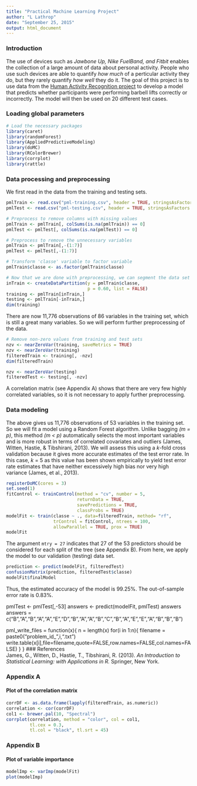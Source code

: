 ```yaml
---
title: "Practical Machine Learning Project"
author: "L Lathrop"
date: "September 25, 2015"
output: html_document
---
```



### Introduction    
The use of devices such as *Jawbone Up, Nike FuelBand, and Fitbit* enables the collection of a large amount of data about personal activity. People who use such devices are able to quantify *how much* of a perticular activity they do, but they rarely quantify *how well* they do it. The goal of this project is to use data from the [Human Activity Recognition project](http://groupware.les.inf.puc-rio.br/har) to develop a model that predicts whether participants were performing barbell lifts correctly or incorrectly. The model will then be used on 20 different test cases.

### Loading global parameters 
```r
# Load the necessary packages
library(caret)
library(randomForest)
library(AppliedPredictiveModeling)
library(doMC)
library(RColorBrewer)
library(corrplot)
library(rattle)
```  
  
### Data processing and preprocessing  
We first read in the data from the training and testing sets.   
```r
pmlTrain <- read.csv("pml-training.csv", header = TRUE, stringsAsFactors = FALSE)
pmlTest <- read.csv("pml-testing.csv", header = TRUE, stringsAsFactors = FALSE)

# Preprocess to remove columns with missing values
pmlTrain <- pmlTrain[, colSums(is.na(pmlTrain)) == 0]
pmlTest <- pmlTest[, colSums(is.na(pmlTest)) == 0]

# Preprocess to remove the unnecessary variables
pmlTrain <- pmlTrain[,-(1:7)]
pmlTest <- pmlTest[,-(1:7)]

# Transform 'classe' variable to factor variable
pmlTrain$classe <- as.factor(pmlTrain$classe)

# Now that we are done with preprocessing, we can segment the data set into training and validation sets
inTrain <- createDataPartition(y = pmlTrain$classe,
                               p = 0.60, list = FALSE)
training <- pmlTrain[inTrain,]
testing <- pmlTrain[-inTrain,]
dim(training)
```  
There are now 11,776 observations of 86 variables in the training set, which is still a great many variables. So we will perform further preprocessing of the data.
```r
# Remove non-zero values from training and test sets
nzv <- nearZeroVar(training, saveMetrics = TRUE)
nzv <- nearZeroVar(training)
filteredTrain <- training[, -nzv]
dim(filteredTrain)

nzv <- nearZeroVar(testing)
filteredTest <- testing[, -nzv]
```  
  
A correlation matrix (see Appendix A) shows that there are very few highly correlated variables, so it is not necessary to apply further preprocessing.  
  
### Data modeling  
The above gives us 11,776 observations of 53 variables in the training set. So we will fit a model using a Random Forest algorithm. Unlike bagging *(m = p)*, this method *(m < p)* automatically selects the most important variables and is more robust in terms of correlated covariates and outliers (James, Witten, Hastie, & Tibshirani, 2013). We will assess this using a *k*-fold cross validation because it gives more accurate estimates of the test error rate. In this case, *k* = 5 as this value has been shown empirically to yield test error rate estimates that have neither excessively high bias nor very high variance (James, et al., 2013).  
```r
registerDoMC(cores = 3)
set.seed(1)
fitControl <- trainControl(method = "cv", number = 5, 
                           returnData = TRUE, 
                           savePredictions = TRUE,
                           classProbs = TRUE)
modelFit <- train(classe ~ ., data=filteredTrain, method= "rf",
                  trControl = fitControl, ntrees = 100,
                  allowParallel = TRUE, prox = TRUE)
modelFit

```  
  
The argument `mtry = 27` indicates that 27 of the 53 predictors should be considered for each split of the tree (see Appendix B). From here, we apply the model to our validation (testing) data set.  
```r
prediction <- predict(modelFit, filteredTest)
confusionMatrix(prediction, filteredTest$classe)
modelFit$finalModel
```  

Thus, the estimated accuracy of the model is 99.25%. The out-of-sample error rate is 0.83%.  
  
pmlTest <- pmlTest[,-53]
answers <- predict(modelFit, pmlTest)
answers
answers = c("B","A","B","A","A","E","D","B","A","A","B","C","B","A","E","E","A","B","B","B")

pml_write_files = function(x){
n = length(x)
for(i in 1:n){
filename = paste0("problem_id_",i,".txt")
write.table(x[i],file=filename,quote=FALSE,row.names=FALSE,col.names=FALSE)
}
}
### References  
James, G., Witten, D., Hastie, T., Tibshirani, R. (2013). *An Introduction to Statistical Learning: with Applications in R.* Springer, New York.
  
### Appendix A  
#### Plot of the correlation matrix  
```r
corrDF <- as.data.frame(lapply(filteredTrain, as.numeric))
correlation <- cor(corrDF)
col1 <- brewer.pal(10, "Spectral")
corrplot(correlation, method = "color", col = col1, 
         tl.cex = 0.3,
         tl.col = "black", tl.srt = 45)
```  
  
### Appendix B  
#### Plot of variable importance  
```r
modelImp <- varImp(modelFit)
plot(modelImp)
```
